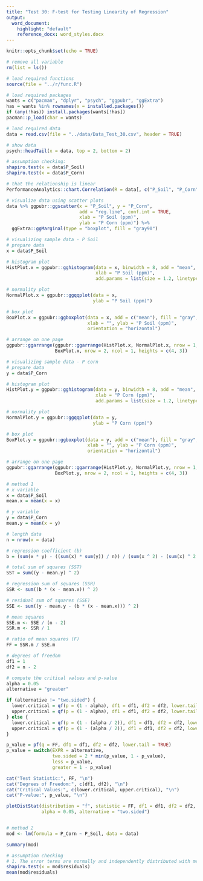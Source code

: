 ```yaml
---
title: "Test 30: F-test for Testing Linearity of Regression"
output:
  word_document:
    highlight: "default"
    reference_docx: word_styles.docx
---
```


```r
knitr::opts_chunk$set(echo = TRUE)
```

```r
# remove all variable
rm(list = ls())

# load required functions
source(file = "../r/func.R")

# load required packages
wants = c("pacman", "dplyr", "psych", "ggpubr", "ggExtra")
has = wants %in% rownames(x = installed.packages())
if (any(!has)) install.packages(wants[!has])
pacman::p_load(char = wants)

# load required data
data = read.csv(file = "../data/Data_Test_30.csv", header = TRUE)

# show data
psych::headTail(x = data, top = 2, bottom = 2)
```

```r
# assumption checking:
shapiro.test(x = data$P_Soil)
shapiro.test(x = data$P_Corn)
```

```r
# that the relationship is linear
PerformanceAnalytics::chart.Correlation(R = data[, c("P_Soil", "P_Corn")])

# visualize data using scatter plots
data %>% ggpubr::ggscatter(x = "P_Soil", y = "P_Corn",
                           add = "reg.line", conf.int = TRUE,
                           xlab = "P Soil (ppm)",
                           ylab = "P Corn (ppm)") %>%
  ggExtra::ggMarginal(type = "boxplot", fill = "gray90")
```

```r
# visualizing sample data - P Soil
# prepare data
x = data$P_Soil

# histogram plot
HistPlot.x = ggpubr::gghistogram(data = x, binwidth = 8, add = "mean", fill = "gray", 
                                 xlab = "P Soil (ppm)",
                                 add.params = list(size = 1.2, linetype = 2))

# normality plot
NormalPlot.x = ggpubr::ggqqplot(data = x,
                                ylab = "P Soil (ppm)")

# box plot
BoxPlot.x = ggpubr::ggboxplot(data = x, add = c("mean"), fill = "gray", width = 0.5,
                              xlab = "", ylab = "P Soil (ppm)",
                              orientation = "horizontal")

# arrange on one page
ggpubr::ggarrange(ggpubr::ggarrange(HistPlot.x, NormalPlot.x, nrow = 1, ncol = 2),
                  BoxPlot.x, nrow = 2, ncol = 1, heights = c(4, 3))
```

```r
# visualizing sample data - P corn
# prepare data
y = data$P_Corn

# histogram plot
HistPlot.y = ggpubr::gghistogram(data = y, binwidth = 8, add = "mean", fill = "gray", 
                                 xlab = "P Corn (ppm)",
                                 add.params = list(size = 1.2, linetype = 2))

# normality plot
NormalPlot.y = ggpubr::ggqqplot(data = y,
                                ylab = "P Corn (ppm)")

# box plot
BoxPlot.y = ggpubr::ggboxplot(data = y, add = c("mean"), fill = "gray", width = 0.5,
                              xlab = "", ylab = "P Corn (ppm)",
                              orientation = "horizontal")

# arrange on one page
ggpubr::ggarrange(ggpubr::ggarrange(HistPlot.y, NormalPlot.y, nrow = 1, ncol = 2),
                  BoxPlot.y, nrow = 2, ncol = 1, heights = c(4, 3))
```

```r
# method 1
# x variable
x = data$P_Soil
mean.x = mean(x = x)

# y variable
y = data$P_Corn
mean.y = mean(x = y)

# length data
n = nrow(x = data)

# regression coefficient (b)
b = (sum(x * y) - ((sum(x) * sum(y)) / n)) / (sum(x ^ 2) - (sum(x) ^ 2 / n))

# total sum of squares (SST)
SST = sum((y - mean.y) ^ 2)

# regression sum of squares (SSR)
SSR <- sum((b * (x - mean.x)) ^ 2)

# residual sum of squares (SSE)
SSE <- sum((y - mean.y - (b * (x - mean.x))) ^ 2)

# mean squares
SSE.m <- SSE / (n - 2)
SSR.m <- SSR / 1

# ratio of mean squares (F)
FF = SSR.m / SSE.m

# degrees of freedom
df1 = 1
df2 = n - 2

# compute the critical values and p-value
alpha = 0.05
alternative = "greater"

if (alternative != "two.sided") {
  lower.critical = qf(p = (1 - alpha), df1 = df1, df2 = df2, lower.tail = FALSE)
  upper.critical = qf(p = (1 - alpha), df1 = df1, df2 = df2, lower.tail = TRUE)
} else {
  lower.critical = qf(p = (1 - (alpha / 2)), df1 = df1, df2 = df2, lower.tail = FALSE)
  upper.critical = qf(p = (1 - (alpha / 2)), df1 = df1, df2 = df2, lower.tail = TRUE)
}

p_value = pf(q = FF, df1 = df1, df2 = df2, lower.tail = TRUE)
p_value = switch(EXPR = alternative,
                 two.sided = 2 * min(p_value, 1 - p_value),
                 less = p_value,
                 greater = 1 - p_value)

cat("Test Statistic:", FF, "\n")
cat("Degrees of Freedom:", c(df1, df2), "\n")
cat("Critical Values:", c(lower.critical, upper.critical), "\n")
cat("P-value:", p_value, "\n")

plotDistStat(distribution = "f", statistic = FF, df1 = df1, df2 = df2,
             alpha = 0.05, alternative = "two.sided")


# method 2
mod <- lm(formula = P_Corn ~ P_Soil, data = data)

summary(mod)

# assumption checking
# 1. The error terms are normally and independently distributed with mean zero.
shapiro.test(x = mod$residuals)
mean(mod$residuals)
```
